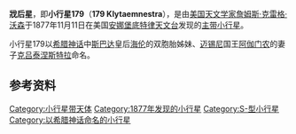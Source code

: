 {{Infobox Planet  
| name = 179 Klytaemnestra
| image = 
| caption = 
| discovery=yes | physical_characteristics = yes | bgcolour=#FFFFC0
| discovery_ref = 
| discoverer = [[詹姆斯·克雷格·沃森|詹姆斯·克雷格·沃森]]
| discovery_site = [[安娜堡|安娜堡]]
| discovered =  1877年11月11日
| mp_name = 179
| alt_names = 
| named_after = [[克吕泰涅斯特拉|克吕泰涅斯特拉]]
| mp_category=[[小行星带|主带小行星]]
| orbit_ref = <ref>[http://ssd.jpl.nasa.gov/sbdb.cgi?sstr=179 179 Klytaemnestra]</ref>
| epoch = 2011年8月27日
| semimajor= 2.9693286AU
| perihelion=2.6269953AU
| aphelion=3.3116619[[天文单位|AU]]
| eccentricity =0.1152898
| period =2073.6307096[[日|地球日]]<br>5.68[[年|地球年]] 
| inclination=7.81610[[角度|°]]
| asc_node=251.94897°	
| arg_peri=104.04482°
| mean_anomaly=92.11119°
| avg_speed=
 | dimensions=77.69千米
 | mass=
 | density=
 | surface_grav=
 | escape_velocity=
 | rotation=11.173小时
 | spectral_type=[[S-型小行星|S]]
 | magnitude=
 | abs_magnitude=8.15
 | albedo=0.1609	
 | single_temperature=
}}
'''戕后星'''，即'''小行星179'''（'''179 Klytaemnestra'''），是由[[美国|美国]][[天文学家|天文学家]][[詹姆斯·克雷格·沃森|詹姆斯·克雷格·沃森]]于1877年11月11日在美国[[安娜堡|安娜堡]][[底特律天文台|底特律天文台]]发现的[[小行星带|主带]][[小行星|小行星]]。

小行星179以[[希腊神话|希腊神话]]中[[斯巴达|斯巴达]]皇后[[海伦|海伦]]的双胞胎姊妹、[[迈锡尼|迈锡尼]]国王[[阿伽门农|阿伽门农]]的妻子[[克吕泰涅斯特拉|克吕泰涅斯特拉]]命名。

== 参考资料 ==
{{Reflist}}

{{Minor Planet Number|(178)[[小行星178|小行星178]]|(180)[[小行星180|小行星180]]}}

[[Category:小行星带天体|Category:小行星带天体]]
[[Category:1877年发现的小行星|Category:1877年发现的小行星]]
[[Category:S-型小行星|Category:S-型小行星]]
[[Category:以希腊神话命名的小行星|Category:以希腊神话命名的小行星]]
